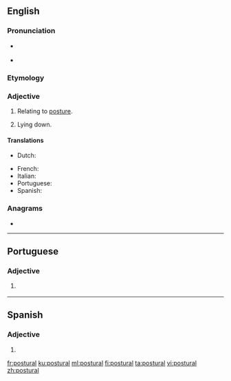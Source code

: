 ==English==

===Pronunciation===
* {{a|UK}} {{IPA|/ˈpɒstʃəɹəl/|lang=en}}
* {{a|US}} {{IPA|/ˈpɑstʃəɹəl/|lang=en}}

===Etymology===
{{suffix|posture|al|lang=en}}

===Adjective===
{{en-adj|-}}

# Relating to [[posture]].
# {{lb|en|medical}} Lying down.

{{rfex|en}}

====Translations====
{{trans-top|relating to posture}}
* Dutch: {{t+|nl|houding|alt=houdings-}}
{{trans-mid}}
* French: {{t+|fr|postural}}
* Italian: {{t|it|posturale}}
* Portuguese: {{t|pt|postural}}
* Spanish: {{t|es|postural}}
{{trans-bottom}}

===Anagrams===
* {{l|en|pulsator}}

----

==Portuguese==

===Adjective===
{{pt-adj|postura|l}}

# {{l|en|postural}} {{gloss|relating to posture}}

----

==Spanish==

===Adjective===
{{es-adj|pl=posturales}}

# {{l|en|postural}}

[[fr:postural]]
[[ku:postural]]
[[ml:postural]]
[[fi:postural]]
[[ta:postural]]
[[vi:postural]]
[[zh:postural]]